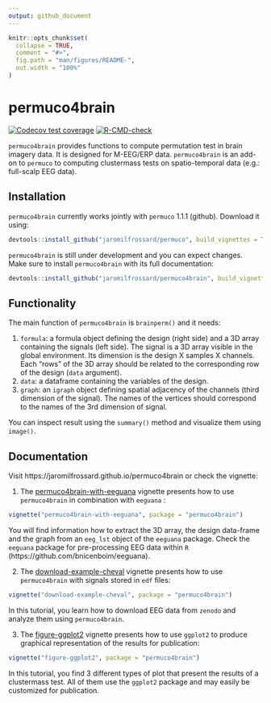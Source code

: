 ```yaml
---
output: github_document
---
```


<!-- README.md is generated from README.Rmd. Please edit that file -->

```r
knitr::opts_chunk$set(
  collapse = TRUE,
  comment = "#>",
  fig.path = "man/figures/README-",
  out.width = "100%"
)
```

# permuco4brain

<!-- badges: start -->
[![Codecov test coverage](https://codecov.io/gh/jaromilfrossard/permuco4brain/branch/master/graph/badge.svg)](https://codecov.io/gh/jaromilfrossard/permuco4brain?branch=master)
[![R-CMD-check](https://github.com/jaromilfrossard/permuco4brain/workflows/R-CMD-check/badge.svg)](https://github.com/jaromilfrossard/permuco4brain/actions)
<!-- badges: end -->

`permuco4brain` provides functions to compute permutation test in brain imagery data. It is designed for M-EEG/ERP data. `permuco4brain` is an add-on to `permuco` to computing clustermass tests on spatio-temporal data (e.g.: full-scalp EEG data).

## Installation

`permuco4brain` currently works jointly with `permuco` 1.1.1 (github). Download it using: 

```r
devtools::install_github("jaromilfrossard/permuco", build_vignettes = TRUE)
```

`permuco4brain` is still under development and you can expect changes. Make sure to install `permuco4brain` with its full documentation:

```r
devtools::install_github("jaromilfrossard/permuco4brain", build_vignettes = TRUE)
```

## Functionality

The main function of `permuco4brain` is `brainperm()` and it needs:

1. `formula`: a formula object defining the design (right side) and a 3D array containing the signals (left side). The signal is a 3D array visible in the global environment. Its dimension is the design X samples X channels. Each "rows" of the 3D array should be related to the corresponding row of the design (`data` argument).
2. `data`: a dataframe containing the variables of the design.
3. `graph`: an `igraph` object defining spatial adjacency of the channels (third dimension of the signal). The names of the vertices should correspond to the names of the 3rd dimension of signal.

You can inspect result using the `summary()` method and visualize them using `image()`.


## Documentation

Visit https://jaromilfrossard.github.io/permuco4brain or check the vignette:

1. The [permuco4brain-with-eeguana](https://jaromilfrossard.github.io/permuco4brain/articles/permuco4brain-with-eeguana.html) vignette presents how to use `permuco4brain` in combination with `eeguana` :

```r
vignette("permuco4brain-with-eeguana", package = "permuco4brain")
```

You will find information how to extract the 3D array, the design data-frame and the graph from an `eeg_lst` object of the `eeguana` package. Check the `eeguana` package for pre-processing EEG data within `R` (https://github.com/bnicenboim/eeguana).


2. The [download-example-cheval](https://jaromilfrossard.github.io/permuco4brain/articles/download-example-cheval.html) vignette presents how to use `permuco4brain` with signals stored in `edf` files:

```r
vignette("download-example-cheval", package = "permuco4brain")
```

In this tutorial, you learn how to download EEG data from `zenodo` and analyze them using `permuco4brain`.


3. The [figure-ggplot2](https://jaromilfrossard.github.io/permuco4brain/articles/figure-ggplot2.html) vignette presents how to use `ggplot2` to produce graphical representation of the results for publication:

```r
vignette("figure-ggplot2", package = "permuco4brain")
```

In this tutorial, you find 3 different types of plot that present the results of a clustermass test. All of them use the `ggplot2` package and may easily be customized for publication.

